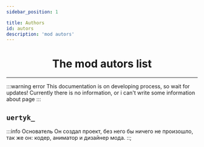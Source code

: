 ```yaml
---
sidebar_position: 1

title: Authors
id: autors
description: 'mod autors'
---
```



<div align="center">

# The mod autors list

</div>

---

:::warning error
This documentation is on developing process, so wait for updates! Currently there is no information, or i can't write some information about page
:::

<Tabs>
<!--TabItem value="n1kysik" label="nika_eol">

## `nika_eol`

:::info Со-основатель
Она вкладывает огромный труд в развитие сообщества, и работает как дизайнер и менеджер.
:::

</TabItem-->
<TabItem value="uert" label="uertyk_">

## `uertyk_`

:::info Основатель
Он создал проект, без него бы ничего не произошло, так же он: кодер, аниматор и дизайнер мода.
::;

</TabItem>
</Tabs>

</div>
